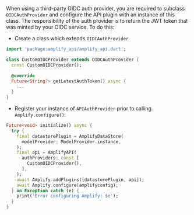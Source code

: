 When using a third-party OIDC auth provider, you are required to subclass `OIDCAuthProvider` and configure the API plugin with an instance of this class. The responsibility of the auth provider is to return the JWT token that was minted by your OIDC service. To do this:

* Create a class which extends `OIDCAuthProvider`

```dart
import 'package:amplify_api/amplify_api.dart';

class CustomOIDCProvider extends OIDCAuthProvider {
  const CustomOIDCProvider();

  @override
  Future<String?> getLatestAuthToken() async {
    ...
  }
}
```

* Register your instance of `APIAuthProvider` prior to calling `Amplify.configure()`:

```dart
Future<void> initialize() async {
  try {
    final datastorePlugin = AmplifyDataStore(
      modelProvider: ModelProvider.instance,
    );
    final api = AmplifyAPI(
      authProviders: const [
        CustomOIDCProvider(),
      ],
    );
    await Amplify.addPlugins([datastorePlugin, api]);
    await Amplify.configure(amplifyconfig);
  } on Exception catch (e) {
    print('Error configuring Amplify: $e');
  }
}
```
